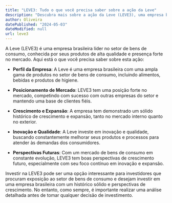 ```yaml
---
title: "LEVE3: Tudo o que você precisa saber sobre a ação da Leve"
description: "Descubra mais sobre a ação da Leve (LEVE3), uma empresa brasileira líder no setor de bens de consumo."
author: Oliveira
datePublished: "2024-05-03"
dateModified: null
url: leve3
---
```


A Leve (LEVE3) é uma empresa brasileira líder no setor de bens de consumo, conhecida por seus produtos de alta qualidade e presença forte no mercado. Aqui está o que você precisa saber sobre esta ação:

- **Perfil da Empresa**: A Leve é uma empresa brasileira com uma ampla gama de produtos no setor de bens de consumo, incluindo alimentos, bebidas e produtos de higiene.

- **Posicionamento de Mercado**: LEVE3 tem uma posição forte no mercado, competindo com sucesso com outras empresas do setor e mantendo uma base de clientes fiéis.

- **Crescimento e Expansão**: A empresa tem demonstrado um sólido histórico de crescimento e expansão, tanto no mercado interno quanto no exterior.

- **Inovação e Qualidade**: A Leve investe em inovação e qualidade, buscando constantemente melhorar seus produtos e processos para atender às demandas dos consumidores.

- **Perspectivas Futuras**: Com um mercado de bens de consumo em constante evolução, LEVE3 tem boas perspectivas de crescimento futuro, especialmente com seu foco contínuo em inovação e expansão.

Investir na LEVE3 pode ser uma opção interessante para investidores que procuram exposição ao setor de bens de consumo e desejam investir em uma empresa brasileira com um histórico sólido e perspectivas de crescimento. No entanto, como sempre, é importante realizar uma análise detalhada antes de tomar qualquer decisão de investimento.
